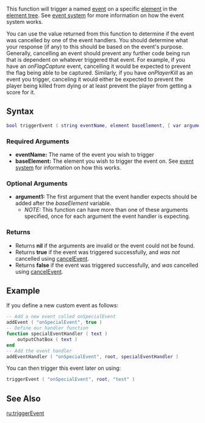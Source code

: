 
{{Server client function}}
This function will trigger a named [[/event.md|event]] on a specific [[/element.md|element]] in the [[/element tree.md|element tree]]. See [[/event system.md|event system]] for more information on how the event system works.

You can use the value returned from this function to determine if the event was cancelled by one of the event handlers. You should determine what your response (if any) to this should be based on the event's purpose. Generally, cancelling an event should prevent any further code being run that is dependent on whatever triggered that event. For example, if you have an ''onFlagCapture'' event, cancelling it would be expected to prevent the flag being able to be captured. Similarly, if you have ''onPlayerKill'' as an event you trigger, canceling it would either be expected to prevent the player being killed from dying or at least prevent the player from getting a score for it.
{{Note|You should avoid triggering events on the [[/root element.md|root element]] unless you really need to. Doing this triggers the event on every element in the element tree, which is potentially very CPU intensive. Use as specific (i.e. low down the tree) element as you can.}}
==Syntax== 
<syntaxhighlight lang="lua">
bool triggerEvent ( string eventName, element baseElement, [ var argument1, ... ] )    
</syntaxhighlight> 

===Required Arguments=== 
*'''eventName:''' The name of the event you wish to trigger
*'''baseElement:''' The element you wish to trigger the event on. See [[/event system.md|event system]] for information on how this works.

===Optional Arguments=== 
{{OptionalArg}} 
*'''argument1:''' The first argument that the event handler expects should be added after the ''baseElement'' variable.
**''NOTE:'' This function can have more than one of these arguments specified, once for each argument the event handler is expecting.

===Returns===
* Returns '''nil''' if the arguments are invalid or the event could not be found.  
* Returns '''true''' if the event was triggered successfully, and ''was not'' cancelled using [[/cancelEvent.md|cancelEvent]].
* Returns '''false''' if the event was triggered successfully, and ''was'' cancelled using [[/cancelEvent.md|cancelEvent]].

==Example== 
If you define a new custom event as follows:
<syntaxhighlight lang="lua">
-- Add a new event called onSpecialEvent
addEvent ( "onSpecialEvent", true )
-- Define our handler function
function specialEventHandler ( text )
	outputChatBox ( text )
end
-- Add the event handler
addEventHandler ( "onSpecialEvent", root, specialEventHandler )
</syntaxhighlight>

You can then trigger this event later on using:
<syntaxhighlight lang="lua">
triggerEvent ( "onSpecialEvent", root, "test" )
</syntaxhighlight>

==See Also==
{{Event_functions}}
[[/ru:triggerEvent.md|ru:triggerEvent]]